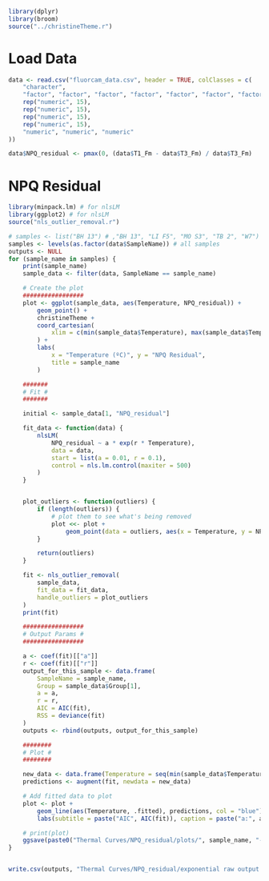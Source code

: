 

```r
library(dplyr)
library(broom)
source("../christineTheme.r")
```

# Load Data
```r
data <- read.csv("fluorcam_data.csv", header = TRUE, colClasses = c(
    "character",
    "factor", "factor", "factor", "factor", "factor", "factor", "factor", "numeric", "numeric",
    rep("numeric", 15),
    rep("numeric", 15),
    rep("numeric", 15),
    rep("numeric", 15),
    "numeric", "numeric", "numeric"
))

data$NPQ_residual <- pmax(0, (data$T1_Fm - data$T3_Fm) / data$T3_Fm)
```

# NPQ Residual
```r
library(minpack.lm) # for nlsLM
library(ggplot2) # for nlsLM
source("nls_outlier_removal.r")

# samples <- list("BH 13") # ,"BH 13", "LI F5", "MO S3", "TB 2", "W7") # trial representative samples
samples <- levels(as.factor(data$SampleName)) # all samples
outputs <- NULL
for (sample_name in samples) {
    print(sample_name)
    sample_data <- filter(data, SampleName == sample_name)

    # Create the plot
    #################
    plot <- ggplot(sample_data, aes(Temperature, NPQ_residual)) +
        geom_point() +
        christineTheme +
        coord_cartesian(
            xlim = c(min(sample_data$Temperature), max(sample_data$Temperature))
        ) +
        labs(
            x = "Temperature (ºC)", y = "NPQ Residual",
            title = sample_name
        )

    #######
    # Fit #
    #######

    initial <- sample_data[1, "NPQ_residual"]

    fit_data <- function(data) {
        nlsLM(
            NPQ_residual ~ a * exp(r * Temperature),
            data = data,
            start = list(a = 0.01, r = 0.1),
            control = nls.lm.control(maxiter = 500)
        )
    }


    plot_outliers <- function(outliers) {
        if (length(outliers)) {
            # plot them to see what's being removed
            plot <<- plot +
                geom_point(data = outliers, aes(x = Temperature, y = NPQ_residual), colour = "red", pch = 1, size = 3)
        }

        return(outliers)
    }

    fit <- nls_outlier_removal(
        sample_data,
        fit_data = fit_data,
        handle_outliers = plot_outliers
    )
    print(fit)

    #################
    # Output Params #
    #################

    a <- coef(fit)[["a"]]
    r <- coef(fit)[["r"]]
    output_for_this_sample <- data.frame(
        SampleName = sample_name,
        Group = sample_data$Group[1],
        a = a,
        r = r,
        AIC = AIC(fit),
        RSS = deviance(fit)
    )
    outputs <- rbind(outputs, output_for_this_sample)

    ########
    # Plot #
    ########

    new_data <- data.frame(Temperature = seq(min(sample_data$Temperature) - 10, max(sample_data$Temperature) + 10, 0.2))
    predictions <- augment(fit, newdata = new_data)

    # Add fitted data to plot
    plot <- plot +
        geom_line(aes(Temperature, .fitted), predictions, col = "blue") +
        labs(subtitle = paste("AIC", AIC(fit)), caption = paste("a:", a, "r:", r))

    # print(plot)
    ggsave(paste0("Thermal Curves/NPQ_residual/plots/", sample_name, "-exp.png"), plot)
}


write.csv(outputs, "Thermal Curves/NPQ_residual/exponential raw output.csv")
```

